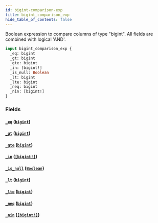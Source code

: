 ```yaml
---
id: bigint-comparison-exp
title: bigint_comparison_exp
hide_table_of_contents: false
---
```



Boolean expression to compare columns of type "bigint". All fields are combined with logical 'AND'.

```graphql
input bigint_comparison_exp {
  _eq: bigint
  _gt: bigint
  _gte: bigint
  _in: [bigint!]
  _is_null: Boolean
  _lt: bigint
  _lte: bigint
  _neq: bigint
  _nin: [bigint!]
}
```


### Fields

#### [`_eq`](#) ([`bigint`](../scalars/bigint))




#### [`_gt`](#) ([`bigint`](../scalars/bigint))




#### [`_gte`](#) ([`bigint`](../scalars/bigint))




#### [`_in`](#) ([`[bigint!]`](../scalars/bigint))




#### [`_is_null`](#) ([`Boolean`](../scalars/boolean))




#### [`_lt`](#) ([`bigint`](../scalars/bigint))




#### [`_lte`](#) ([`bigint`](../scalars/bigint))




#### [`_neq`](#) ([`bigint`](../scalars/bigint))




#### [`_nin`](#) ([`[bigint!]`](../scalars/bigint))






